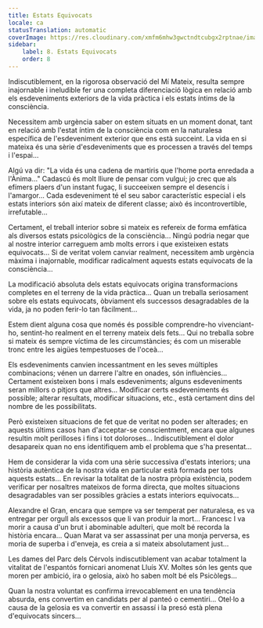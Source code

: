 ```yaml
---
title: Estats Equivocats
locale: ca
statusTranslation: automatic
coverImage: https://res.cloudinary.com/xmfm6mhw3gwctndtcubgx2rptnae/image/upload/v1740468922/small_cover_tratado_de_psicologia_revolucionaria_a4c0dca4e0.webp
sidebar:
    label: 8. Estats Equivocats
    order: 8
---
```

Indiscutiblement, en la rigorosa observació del Mí Mateix, resulta sempre inajornable i ineludible fer una completa diferenciació lògica en relació amb els esdeveniments exteriors de la vida pràctica i els estats íntims de la consciència.

Necessitem amb urgència saber on estem situats en un moment donat, tant en relació amb l'estat íntim de la consciència com en la naturalesa específica de l'esdeveniment exterior que ens està succeint. La vida en si mateixa és una sèrie d'esdeveniments que es processen a través del temps i l'espai...

Algú va dir: "La vida és una cadena de martiris que l'home porta enredada a l'Ànima..." Cadascú és molt lliure de pensar com vulgui; jo crec que als efímers plaers d'un instant fugaç, li succeeixen sempre el desencís i l'amargor... Cada esdeveniment té el seu sabor característic especial i els estats interiors són així mateix de diferent classe; això és incontrovertible, irrefutable...

Certament, el treball interior sobre si mateix es refereix de forma emfàtica als diversos estats psicològics de la consciència... Ningú podria negar que al nostre interior carreguem amb molts errors i que existeixen estats equivocats... Si de veritat volem canviar realment, necessitem amb urgència màxima i inajornable, modificar radicalment aquests estats equivocats de la consciència...

La modificació absoluta dels estats equivocats origina transformacions completes en el terreny de la vida pràctica... Quan un treballa seriosament sobre els estats equivocats, òbviament els successos desagradables de la vida, ja no poden ferir-lo tan fàcilment...

Estem dient alguna cosa que només és possible comprendre-ho vivenciant-ho, sentint-ho realment en el terreny mateix dels fets... Qui no treballa sobre si mateix és sempre víctima de les circumstàncies; és com un miserable tronc entre les aigües tempestuoses de l'oceà...

Els esdeveniments canvien incessantment en les seves múltiples combinacions; vénen un darrere l'altre en onades, són influències... Certament existeixen bons i mals esdeveniments; alguns esdeveniments seran millors o pitjors que altres... Modificar certs esdeveniments és possible; alterar resultats, modificar situacions, etc., està certament dins del nombre de les possibilitats.

Però existeixen situacions de fet que de veritat no poden ser alterades; en aquests últims casos han d'acceptar-se conscientment, encara que algunes resultin molt perilloses i fins i tot doloroses... Indiscutiblement el dolor desapareix quan no ens identifiquem amb el problema que s'ha presentat...

Hem de considerar la vida com una sèrie successiva d'estats interiors; una història autèntica de la nostra vida en particular està formada per tots aquests estats... En revisar la totalitat de la nostra pròpia existència, podem verificar per nosaltres mateixos de forma directa, que moltes situacions desagradables van ser possibles gràcies a estats interiors equivocats...

Alexandre el Gran, encara que sempre va ser temperat per naturalesa, es va entregar per orgull als excessos que li van produir la mort... Francesc I va morir a causa d'un brut i abominable adulteri, que molt bé recorda la història encara... Quan Marat va ser assassinat per una monja perversa, es moria de superba i d'enveja, es creia a si mateix absolutament just...

Les dames del Parc dels Cérvols indiscutiblement van acabar totalment la vitalitat de l'espantós fornicari anomenat Lluís XV. Moltes són les gents que moren per ambició, ira o gelosia, això ho saben molt bé els Psicòlegs...

Quan la nostra voluntat es confirma irrevocablement en una tendència absurda, ens convertim en candidats per al panteó o cementiri... Otel·lo a causa de la gelosia es va convertir en assassí i la presó està plena d'equivocats sincers...


